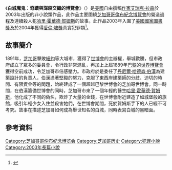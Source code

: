{{NoteTA|G1=Show}}
{{infobox Book | <!-- See Wikipedia:WikiProject_Novels or Wikipedia:WikiProject_Books -->
| name             = 白城魔鬼：奇蹟與謀殺交織的博覽會
| title_orig       = ''The Devil in the White City: Murder, Magic, and Madness at the Fair That Changed America''
| image            = DWCity.jpg
| caption          = 《白城魔鬼》封面
| translator       =
| author           = [[艾瑞克·拉森|艾瑞克·拉森]]
| cover_artist     = 
| country          = {{flagicon|USA}}[[美國|美國]]
| language         = {{flagicon|USA}}[[英文|英文]]<br />{{flagicon|TWN}}[[繁體中文|繁體中文]]
| genre            = 非小說類
| publisher        = {{flagicon|USA}} Crown Publishing Group<br />{{flagicon|TWN}}漫遊者文化
| release_date     = {{flagicon|USA}}2003年<br />{{flagicon|TWN}}2007年
| media_type       = 平裝
| pages            = {{flagicon|TWN}}543頁
| isbn             = {{flagicon|USA}}ISBN 0-609-60844-4 <br />{{flagicon|TWN}}ISBN 978-986-6858-14-7
}}

《'''白城魔鬼：奇蹟與謀殺交織的博覽會'''》（{{lang-en|''The Devil in the White City: Murder, Magic, and Madness at the Fair That Changed America''}}）是[[美國|美國]]自由撰稿[[作家|作家]][[艾瑞克·拉森|艾瑞克·拉森]]於2003年出版的非小說類作品，此作品主要圍繞[[芝加哥哥倫布紀念博覽會|芝加哥哥倫布紀念博覽會]]的營造過程及連續殺人犯[[哈里·霍華德·賀姆斯|哈里·霍華德·賀姆斯]]的故事。此作品2003年入圍了[[美國國家圖書獎|美國國家圖書獎]]及於2004年獲得[[愛倫·坡獎|愛倫·坡獎]]真實犯罪類<ref>{{Cite web |url=http://www.hycyber.com/MYST/edgars.html#2000 |title=The Mystery Writers of America Edgar Awards, 1970-2005 / Robert L. Fish Awards, 1984-2005 |access-date=2010-02-09 |archive-date=2008-01-17 |archive-url=https://web.archive.org/web/20080117183108/http://www.hycyber.com/MYST/edgars.html#2000 |dead-url=no }}</ref>。

== 故事簡介 ==
1891年，[[芝加哥|芝加哥]]擊敗[[紐約|紐約]]等大城市，獲得了[[世博會|世博會]]的主辦權，舉城歡騰，但市政府成立了眾多的委員會，令行政非常混亂，再加上上屆1889年[[巴黎|巴黎]]的[[1889年世界博覽會|世界博覽會]]獲得空前成功，令芝加哥市倍感壓力。市政府於是委任了[[丹尼爾·哈德森·伯漢|丹尼爾·哈德森·伯漢]]為建築設計的負責人，伯漢憑著堅毅的努力，克服了東西岸建築師的分歧、迫切的時間、有限資金等的問題，始終建成了一個超越巴黎世博會的芝加哥世博會。同一時間，在伯漢籌備世博會的同時，芝加哥市來了一個年輕的醫生[[哈里·霍華德·賀姆斯|哈里·霍華德·賀姆斯]]，他化成了不同的偽名，欺詐了大量的金錢，在世博會附近建造了如城堡般的旅館，吸引年輕少女入住並殺害她們，在世博會期間，死於賀姆斯手下的人已經不可考究。故事在描述芝加哥如何成為舉世知名的白城，同時表寫白城的黑暗面。

== 參考資料 ==
<references />

[[Category:芝加哥哥伦布纪念博览会|Category:芝加哥哥伦布纪念博览会]]
[[Category:芝加哥历史|Category:芝加哥历史]]
[[Category:犯罪小說|Category:犯罪小說]]
[[Category:2003年長篇小說|Category:2003年長篇小說]]